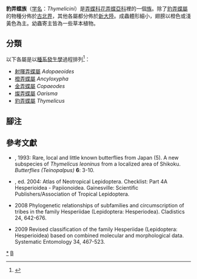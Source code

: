 {{NoteTA
|G1=Butterfly
}}
{{Automatic taxobox
| taxon = Thymelicini
| image = Thymelicus lineola Lill-Jansskogen 3 crop.JPG
| image_caption = [[無斑豹弄蝶|無斑豹弄蝶]]<br />''Thymelicus lineola''
| authority = Tutt 1905
| type_genus = [[豹弄蝶屬|豹弄蝶屬]]<br />''Thymelicus''
| type_genus_authority = Hübner, [1819]
| subdivision_ranks = [[屬|屬]]
| subdivision = 
有5個，詳見正文。
}}

'''豹弄蝶族'''（[[学名|学名]]：''Thymelicini''）是[[弄蝶科|弄蝶科]][[花弄蝶亞科|花弄蝶亞科]]裡的一個[[族_(生物)|族]]。除了[[豹弄蝶屬|豹弄蝶屬]]的物種分佈於[[古北界|古北界]]，其他各屬都分佈於[[新大陸|新大陸]]。成蟲體形細小，翅膀以橙色或淺黃色為主。幼蟲寄主皆為一些草本植物。

== 分類 ==
以下各屬是以[[種系發生|種系發生學]]過程排列<ref>{{Cite web |url= http://tolweb.org/Thymelicini/94931 |title= Thymelicini |accessdate= 2014-07-31 |work= Warren, A. D., Ogawa, J. R. & Brower, A. V. Z. 2009. Revised classification of the family Hesperiidae (Lepidoptera: Hesperioidea) based on combined molecular and morphological data. Systematic Entomology 34, 467-523. |publisher= Tree of Life Project |date= 2009-07-30 |archive-date= 2020-12-05 |archive-url= https://web.archive.org/web/20201205082703/http://tolweb.org/Thymelicini/94931 |dead-url= no }}</ref>：
* [[射暉弄蝶屬|射暉弄蝶屬]] ''Adopaeoides''
* [[橙弄蝶屬|橙弄蝶屬]] ''Ancyloxypha''
* [[金弄蝶屬|金弄蝶屬]] ''Copaeodes''
* [[燦弄蝶屬|燦弄蝶屬]] ''Oarisma''
* [[豹弄蝶屬|豹弄蝶屬]] ''Thymelicus''

== 腳注 ==
{{reflist}}

== 參考文獻 ==
* {{aut|Fujioka, T.}}, 1993: Rare, local and little known butterflies from Japan (5). A new subspecies of ''Thymelicus leoninus'' from a localized area of Shikoku. ''Butterflies (Teinopalpus)'' '''6''': 3-10.
* {{aut|Lamas G.}}, ed. 2004: Atlas of Neotropical Lepidoptera. Checklist: Part 4A Hesperioidea - Papiionoidea. Gainesville: Scientific Publishers/Association of Tropical Lepidoptera.
* {{aut|Warren, A. D., Ogawa, J. R. & Brower, A. V. Z.}} 2008 Phylogenetic relationships of subfamilies and circumscription of tribes in the family Hesperiidae (Lepidoptera: Hesperiodea). Cladistics 24, 642-676.
* {{aut|Warren, A. D., Ogawa, J. R. & Brower, A. V. Z.}} 2009 Revised classification of the family Hesperiidae (Lepidoptera: Hesperioidea) based on combined molecular and morphological data. Systematic Entomology 34, 467-523.

{{Commons category|Thymelicini}}
{{Taxonbar}}

[[Category:豹弄蝶族|*]]
[[Category:弄蝶亞科|B]]